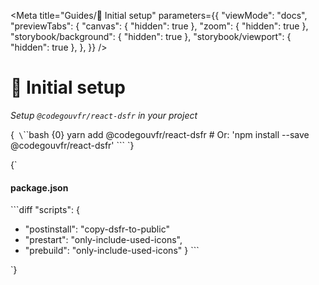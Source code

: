 

<Meta 
	title="Guides/🔧 Initial setup" 
    parameters={{
        "viewMode": "docs",
        "previewTabs": {
            "canvas": { "hidden": true },
            "zoom": { "hidden": true },
            "storybook/background": { "hidden": true },
            "storybook/viewport": { "hidden": true },
        },
    }}
/>


# 🔧 Initial setup  

_Setup `@codegouvfr/react-dsfr` in your project_


<Markdown>{`
\`\`\`bash {0}
yarn add @codegouvfr/react-dsfr # Or: 'npm install --save @codegouvfr/react-dsfr'
\`\`\`
`}</Markdown>


<Markdown>{`
#### package.json
  
\`\`\`diff
 "scripts": {
+  "postinstall": "copy-dsfr-to-public"
+  "prestart": "only-include-used-icons",
+  "prebuild": "only-include-used-icons"
 }
\`\`\`
  
  
`}</Markdown>

